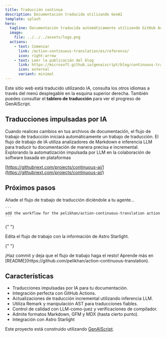```yaml
---
title: Traducción continua
description: Documentación traducida utilizando GenAI
template: splash
hero:
  tagline: Documentación traducida automáticamente utilizando GitHub Actions y Modelos
  image:
    file: ../../../assets/logo.png
  actions:
    - text: Comenzar
      link: /action-continuous-translation/es/reference/
      icon: right-arrow
    - text: Leer la publicación del blog
      link: https://microsoft.github.io/genaiscript/blog/continuous-translations/
      icon: external
      variant: minimal
---
```



Este sitio web está traducido utilizando IA, consulta los otros idiomas a través del menú desplegable en la esquina superior derecha.
También puedes consultar el **tablero de traducción** para ver el progreso de GenAIScript.

## Traducciones impulsadas por IA

<CardGrid>
  <Card title="Acciones de GitHub" icon="github">
    Cuando realices cambios en tus archivos de documentación, el flujo de trabajo de traducción iniciará automáticamente un trabajo de traducción.
  </Card>

  <Card title="Modelos de GitHub" icon="seti:markdown">
    El flujo de trabajo de IA utiliza analizadores de Markdown e inferencia LLM para traducir tu documentación de manera precisa e incremental.
  </Card>
</CardGrid>

<Card title="IA continua" icon="rocket">
  Explorando la automatización impulsada por LLM en la colaboración de software basada en plataformas

[https://githubnext.com/projects/continuous-ai/](https://githubnext.com/projects/continuous-ai/)

</Card>

## Próximos pasos

<CardGrid stagger>
  <Card title="Añadir el flujo de trabajo" icon="pencil">
    Añade el flujo de trabajo de traducción diciéndole a tu agente...

    ```
    add the workflow for the pelikhan/action-continuous-translation action
    ```

  </Card>

{" "}

<Card title="Configura tu sitio" icon="setting">
  Edita el flujo de trabajo con la información de Astro Starlight.
</Card>

{" "}

<Card title="¡Traduce!" icon="add-document">
  ¡Haz commit y deja que el flujo de trabajo haga el resto!
</Card>

  <Card title="Leer la documentación" icon="open-book">
    Aprende más en
    [README](https://github.com/pelikhan/action-continuous-translation).
  </Card>
</CardGrid>

## Características

- Traducciones impulsadas por IA para tu documentación.
- Integración perfecta con GitHub Actions.
- Actualizaciones de traducción incremental utilizando inferencia LLM.
- Utiliza Remark y manipulación AST para traducciones fiables.
- Control de calidad con LLM-como-juez y verificaciones de compilador.
- Admite formatos Markdown, GFM y MDX (hasta cierto punto).
- Integración con Astro Starlight

Este proyecto está construido utilizando [GenAIScript](https://microsoft.github.io/genaiscript).
